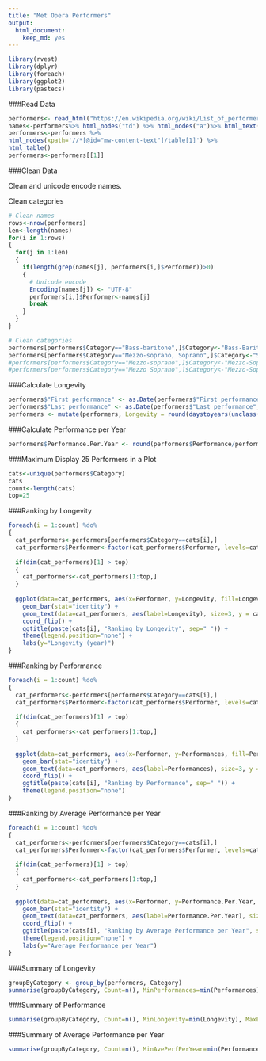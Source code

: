 ```yaml
---
title: "Met Opera Performers"
output: 
  html_document: 
    keep_md: yes
---
```


```r
library(rvest)
library(dplyr)
library(foreach)
library(ggplot2)
library(pastecs)
```

###Read Data

```r
performers<- read_html("https://en.wikipedia.org/wiki/List_of_performers_at_the_Metropolitan_Opera")
names<-performers%>% html_nodes("td") %>% html_nodes("a")%>% html_text()
performers<-performers %>%
html_nodes(xpath='//*[@id="mw-content-text"]/table[1]') %>%
html_table()
performers<-performers[[1]]
```

###Clean Data

Clean and unicode encode names.

Clean categories

```r
# Clean names
rows<-nrow(performers)
len<-length(names)
for(i in 1:rows)
{
  for(j in 1:len)
  {
    if(length(grep(names[j], performers[i,]$Performer))>0)
    {
      # Unicode encode
      Encoding(names[j]) <- "UTF-8"
      performers[i,]$Performer<-names[j]
      break
    }
  }
}

# Clean categories
performers[performers$Category=="Bass-baritone",]$Category<-"Bass-Baritone"
performers[performers$Category=="Mezzo-soprano, Soprano",]$Category<-"Soprano, Mezzo-soprano"
#performers[performers$Category=="Mezzo-soprano",]$Category<-"Mezzo-Soprano"
#performers[performers$Category=="Mezzo Soprano",]$Category<-"Mezzo-Soprano"
```

###Calculate Longevity

```r
performers$"First performance" <- as.Date(performers$"First performance", "%m/%d/%Y")
performers$"Last performance" <- as.Date(performers$"Last performance", "%m/%d/%Y")
performers <- mutate(performers, Longevity = round(daystoyears(unclass(performers$"Last performance")) - daystoyears(unclass(performers$"First performance")), digits=1))
```

###Calculate Performance per Year

```r
performers$Performance.Per.Year <- round(performers$Performance/performers$Longevity, digits = 1)
```

###Maximum Display 25 Performers in a Plot

```r
cats<-unique(performers$Category)
cats
count<-length(cats)
top=25
```

###Ranking by Longevity

```r
foreach(i = 1:count) %do%
{
  cat_performers<-performers[performers$Category==cats[i],]
  cat_performers$Performer<-factor(cat_performers$Performer, levels=cat_performers[order(cat_performers$Longevity), "Performer"])
  
  if(dim(cat_performers)[1] > top)
  {
    cat_performers<-cat_performers[1:top,]
  }
  
  ggplot(data=cat_performers, aes(x=Performer, y=Longevity, fill=Longevity)) + 
    geom_bar(stat="identity") +
    geom_text(data=cat_performers, aes(label=Longevity), size=3, y = cat_performers$Longevity/2, color="white") +
    coord_flip() +
    ggtitle(paste(cats[i], "Ranking by Longevity", sep=" ")) +
    theme(legend.position="none") + 
    labs(y="Longevity (year)")
}
```

###Ranking by Performance

```r
foreach(i = 1:count) %do%
{
  cat_performers<-performers[performers$Category==cats[i],]
  cat_performers$Performer<-factor(cat_performers$Performer, levels=cat_performers[order(cat_performers$Performances), "Performer"])
  
  if(dim(cat_performers)[1] > top)
  {
    cat_performers<-cat_performers[1:top,]
  }
  
  ggplot(data=cat_performers, aes(x=Performer, y=Performances, fill=Performances)) + 
    geom_bar(stat="identity") +
    geom_text(data=cat_performers, aes(label=Performances), size=3, y = cat_performers$Performances/2, color="white") +
    coord_flip() +
    ggtitle(paste(cats[i], "Ranking by Performance", sep=" ")) +
    theme(legend.position="none")
}
```

###Ranking by Average Performance per Year

```r
foreach(i = 1:count) %do%
{
  cat_performers<-performers[performers$Category==cats[i],]
  cat_performers$Performer<-factor(cat_performers$Performer, levels=cat_performers[order(cat_performers$Performance.Per.Year), "Performer"])
  
  if(dim(cat_performers)[1] > top)
  {
    cat_performers<-cat_performers[1:top,]
  }
  
  ggplot(data=cat_performers, aes(x=Performer, y=Performance.Per.Year, fill=Performance.Per.Year)) + 
    geom_bar(stat="identity") +
    geom_text(data=cat_performers, aes(label=Performance.Per.Year), size=3, y = cat_performers$Performance.Per.Year/2, color="white") +
    coord_flip() +
    ggtitle(paste(cats[i], "Ranking by Average Performance per Year", sep=" ")) +
    theme(legend.position="none") + 
    labs(y="Average Performance per Year")
}
```

###Summary of Longevity

```r
groupByCategory <- group_by(performers, Category)
summarise(groupByCategory, Count=n(), MinPerformances=min(Performances), MaxPerformances=max(Performances))
```

###Summary of Performance

```r
summarise(groupByCategory, Count=n(), MinLongevity=min(Longevity), MaxLongevity=max(Longevity))
```

###Summary of Average Performance per Year

```r
summarise(groupByCategory, Count=n(), MinAvePerfPerYear=min(Performance.Per.Year), MaxAvePerfPerYear=max(Performance.Per.Year))
```
